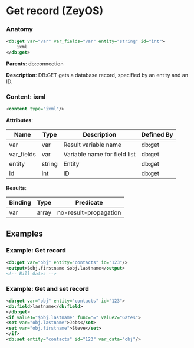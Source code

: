 # Get record (ZeyOS)

### Anatomy

```xml
<db:get var="var" var_fields="var" entity="string" id="int">
    ixml
</db:get>
```

**Parents**: db:connection

 **Description**:
 DB:GET gets a database record, specified by an entity and an ID.

### Content: ixml

```xml
<content type="ixml"/>
```

**Attributes**:

| Name | Type | Description | Defined By |
| ---- | ---- | ----------- | ---------- |
| var | var | Result variable name | db:get |
| var_fields | var | Variable name for field list | db:get |
| entity | string | Entity | db:get |
| id | int | ID | db:get |


**Results**:

| Binding | Type | Predicate |
| ------- | ---- | --------- |
| var | array | no-result-propagation |


## Examples

### Example: Get record

```xml
<db:get var="obj" entity="contacts" id="123"/>
<output>$obj.firstname $obj.lastname</output>
<!-- Bill Gates -->
```

### Example: Get and set record

```xml
<db:get var="obj" entity="contacts" id="123">
<db:field>lastname</db:field>
</db:get>
<if value1="$obj.lastname" func="=" value2="Gates">
<set var="obj.lastname">Jobs</set>
<set var="obj.firstname">Steve</set>
</if>
<db:set entity="contacts" id="123" var_data="obj"/>
```

